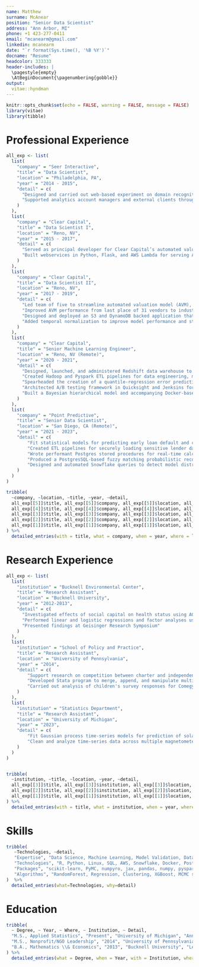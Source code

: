 ```yaml
---
name: Matthew
surname: McAnear
position: "Senior Data Scientist"
address: "Ann Arbor, MI"
phone: +1 423-277-0411
email: "mcanearm@gmail.com"
linkedin: mcanearm
date: "`r format(Sys.time(), '%B %Y')`"
docname: "Resume"
headcolor: 333333
header-includes: |
  \pagestyle{empty}
  \AtBeginDocument{\pagenumbering{gobble}}
output: 
  vitae::hyndman
---
```



```r
knitr::opts_chunk$set(echo = FALSE, warning = FALSE, message = FALSE)
library(vitae)
library(tibble)
```


# Professional Experience

```r
all_exp <- list(
  list(
    "company" = "Seer Interactive",
    "title" = "Data Scientist",
    "location" = "Philadelphia, PA",
    "year" = "2014 - 2015",
    "detail" = c(
      "Designed and carried out web-based experiment on domain recognition using multivariate hierarchical regression.",
      "Supported analytics account managers and external clients through project planning and automated reporting."
    )
  ),
  list(
    "company" = "Clear Capital",
    "title" = "Data Scientist I",
    "location" = "Reno, NV",
    "year" = "2015 - 2017",
    "detail" = c(
      "Served as principal developer for Clear Capital’s automated valuation model (AVM), a system that produces 150 million new predictions and 150GB of new data each week.", 
      "Built webservices in Python, Flask, and AWS Lambda for serving AVM model predictions and internal company data through a RESTful interface."
    )
  ),
  list(
    "company" = "Clear Capital",
    "title" = "Data Scientist II",
    "location" = "Reno, NV",
    "year" = "2017 - 2019",
    "detail" = c(
      "Led team of five to streamline automated valuation model (AVM), reducing build time and costs by over 90\\%",
      "Improved AVM performance from last place of 31 vendors to industry leader in 6 months, leading to annual revenues of over \\$1M.",
      "Designed and deployed an S3 and DynamoDB backed application that manages 35+ terabytes of MLS photos and their metadata.",
      "Added temporal normalization to improve model performance and stability"
    )
  ),
  list(
    "company" = "Clear Capital",
    "title" = "Senior Machine Learning Engineer",
    "location" = "Reno, NV (Remote)",
    "year" = "2020 - 2021",
    "detail" = c(
      "Designed, launched, and administered Redshift data warehouse to power machine learning models, ETL workflows, business intelligence dashboards, and ad-hoc analytical queries.",
      "Created Hadoop and Pyspark ETL pipelines for data engineering, model fitting, and batch prediction.",
      "Spearheaded the creation of a quantile-regression error prediction procedure and accompanying Java implementation to recalibrate model prediction intervals.",
      "Architected A/B testing framework in Quicksight and Jenksins for model iteration comparison",
      "Built a Bayesian hierarchical model and accompanying Docker-based webservice to predict home complexity"
    )
  ),
  list(
    "company" = "Point Predictive",
    "title" = "Senior Data Scientist",
    "location" = "San Diego, CA (Remote)",
    "year" = "2021 - 2023",
    "detail" = c(
        "Fit statistical models for predicting early loan default and chargeoff for auto lenders in both object oriented and functional programming paradigms.",
        "Created ETL pipelines for securely loading sensitive lender data (PPI) into NoSQL and RDBMS databases",
        "Wrote performant Postgres stored procedures for real-time calculation of historical borrower data, returning business-critical aggregate statistics in sub-200ms query times.",
        "Produced a PostgresSQL-based fuzzy matching probabilistic record linkage algorithm for retrieving prior credit applications of incoming borrowers, reducing query times and improving match rate each by 50\\%.",
        "Designed and automated Snowflake queries to detect model distribution drift."
    )
  )
)

tribble(
  ~company, ~location, ~title, ~year, ~detail,
  all_exp[[5]]$title, all_exp[[5]]$company, all_exp[[5]]$location, all_exp[[5]]$year, all_exp[[5]]$detail, 
  all_exp[[4]]$title, all_exp[[4]]$company, all_exp[[4]]$location, all_exp[[4]]$year, all_exp[[4]]$detail, 
  all_exp[[3]]$title, all_exp[[3]]$company, all_exp[[3]]$location, all_exp[[3]]$year, all_exp[[3]]$detail, 
  all_exp[[2]]$title, all_exp[[2]]$company, all_exp[[2]]$location, all_exp[[2]]$year, all_exp[[2]]$detail, 
  all_exp[[1]]$title, all_exp[[1]]$company, all_exp[[1]]$location, all_exp[[1]]$year, all_exp[[1]]$detail, 
) %>%
  detailed_entries(with = title, what = company, when = year, where = location, why = detail, .protect = FALSE)
```

# Research Experience

```r

all_exp <- list(
  list(
    "institution" = "Bucknell Environmental Center",
    "title" = "Research Assistant",
    "location" = "Bucknell University",
    "year" = "2012-2013",
    "detail" = c(
      "Investigated effects of social capital on health status using ACTION Health survey of 3300 respondents in the Central Susquehanna Region",
      "Performed linear and logistic regressions and factor analyses using STATA and SPSS",
      "Presented findings at Geisinger Research Symposium"
    )
  ),
  list(
    "institution" = "School of Policy and Practice",
    "title" = "Research Assistant",
    "location" = "University of Pennsylvania",
    "year" = "2014",
    "detail" = c(
      	"Support research on competition between charter and independent schools in Texas by gathering, cleaning, and analyzing raw data",
        "Developed Stata program to merge, append, and manipulate multiple datasets to create research data for desired tests and analyses",
        "Carried out analysis of children's survey responses for Comegys Elementary School on behalf of the Philadelphia Eagles"
    )
  ),
  list(
    "institution" = "Statistics Department",
    "title" = "Research Assistant",
    "location" = "University of Michigan",
    "year" = "2023",
    "detail" = c(
      	"Fit Gaussian process time-series models for prediction of solar weather events on Slurm cluster",
      	"Clean and analyze time-series data across multiple magnetometers"
    )
  )
)


tribble(
  ~institution, ~title, ~location, ~year, ~detail,
  all_exp[[3]]$title, all_exp[[3]]$institution, all_exp[[3]]$location, all_exp[[3]]$year, all_exp[[3]]$detail, 
  all_exp[[2]]$title, all_exp[[2]]$institution, all_exp[[2]]$location, all_exp[[2]]$year, all_exp[[2]]$detail, 
  all_exp[[1]]$title, all_exp[[1]]$institution, all_exp[[1]]$location, all_exp[[1]]$year, all_exp[[1]]$detail, 
) %>%
  detailed_entries(with = title, what = institution, when = year, where = location, why = detail, .protect = FALSE)

```


# Skills

```r
tribble(
   ~Technologies, ~detail,
   "Expertise", "Data Science, Machine Learning, Model Validation, Data Engineering, Databases, Dashboarding, A/B Testing, Time-Series Analysis, Visualization",
   "Technologies", "R, Python, Linux, SQL, AWS, Snowflake, Docker, PostgreSQL, Looker, Slurm, Hadoop, Spark, REST, Flask, Git",
   "Packages", "scikit-learn, PyMC, numpyro, jax, pandas, numpy, pyspark, PyTorch, sqlalchemy",
   "Algorithms", "RandomForest, Regression, Clustering, XGBoost, MCMC sampling, Variational Inference, Bayesian Deep Learning, Hierarchical Modeling, Record Linkage, KNN, Clustering, MapReduce"
)  %>%
  detailed_entries(what=Technologies, why=detail)
```


# Education

```r
tribble(
  ~ Degree, ~ Year, ~ Where, ~ Institution, ~ Detail,
  "M.S., Applied Statistics", "Present", "University of Michigan", "Ann Arbor, MI", c(),
  "M.S., Nonprofit/NGO Leadership", "2014", "University of Pennsylvania", "Philadelphia, PA", c("Donald J. Deutsch Endowed Graduate Fellowship"),
  "B.A., Mathematics \\& Economics", "2013", "Bucknell University", "Lewisburg, PA", c("\\textit{Magna cum laude}", "National Merit Finalist Scholarship", "Dean's Scholarship", "Omicron Delta Epsilon Economics Honor Society"),
) %>%
  detailed_entries(what = Degree, when = Year, with = Institution, where = Where, why = Detail, .protect = FALSE)
```



